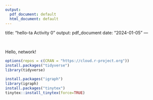 ---
output:
  pdf_document: default
  html_document: default
---

title: "hello-ta Activity 0"
output: pdf_document
date: "2024-01-05"
---

<br>

Hello, network!


```{r}
options(repos = c(CRAN = "https://cloud.r-project.org"))
install.packages("tidyverse")
library(tidyverse)

install.packages("igraph")
library(igraph)
install.packages("tinytex")
tinytex::install_tinytex(force=TRUE)
```

